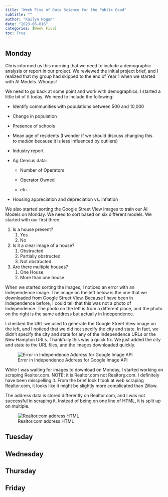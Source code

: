 ```yaml
---
title: "Week Five of Data Science for the Public Good"
subtitle: ""
author: "Kailyn Hogan"
date: "2023-06-016"
categories: [Week Five]
toc: True
---
```


## Monday

Chris informed us this morning that we need to include a demographic analysis or report in our project. We reviewed the initial project brief, and I realized that my group had skipped to the end of Year 1 when we started with AI Models. Whoops!

We need to go back at some point and work with demographics. I started a little bit of it today. We need to include the following:

-   Identify communities with populations between 500 and 10,000

-   Change in population

-   Presence of schools

-   Mean age of residents (I wonder if we should discuss changing this to *median* because it is less influenced by outliers)

-   Industry report

-   Ag Census data:

    -   Number of Operators

    -   Operator Owned

    -   etc.

-   Housing appreciation and depreciation vs. inflation

We also started sorting the Google Street View images to train our AI Models on Monday. We need to sort based on six different models. We started with our first three.

1.  Is a house present?
    1.  Yes
    2.  No
2.  Is it a clear image of a house?
    1.  Obstructed
    2.  Partially obstructed
    3.  Not obstructed
3.  Are there multiple houses?
    1.  One House
    2.  More than one house

When we started sorting the images, I noticed an error with an Independence image. The image on the left below is the one that we downloaded from Google Street View. Because I have been in Independence before, I could tell that this was not a photo of Independence. The photo on the left is from a different place, and the photo on the right is the same address but actually in Independence.

I checked the URL we used to generate the Google Street View image on the left, and I noticed that we did not specify the city and state. In fact, we didn't specify the city and state for any of the Independence URLs or the New Hampton URLs. Thankfully this was a quick fix. We just added the city and state to the URL files, and the images downloaded quickly.

![Error in Independence Address for Google Image API](images/Independence_google_image_error.png){fig-align="center"}

While I was waiting for images to download on Monday, I started working on scraping Realtor.com. NOTE: it is Realtor.com not Realtor[*s*]{.underline}.com. I definitely have been misspelling it. From the brief look I took at web scraping Realtor.com, it looks like it might be slightly more complicated than Zillow.

The address data is stored differently on Realtor.com, and I was not successful in scraping it. Instead of being on one line of HTML, it is split up on multiple.

![Realtor.com address HTML](images/Realtor.com_address_html.png){fig-align="center"}

## Tuesday

## Wednesday

## Thursday

## Friday
